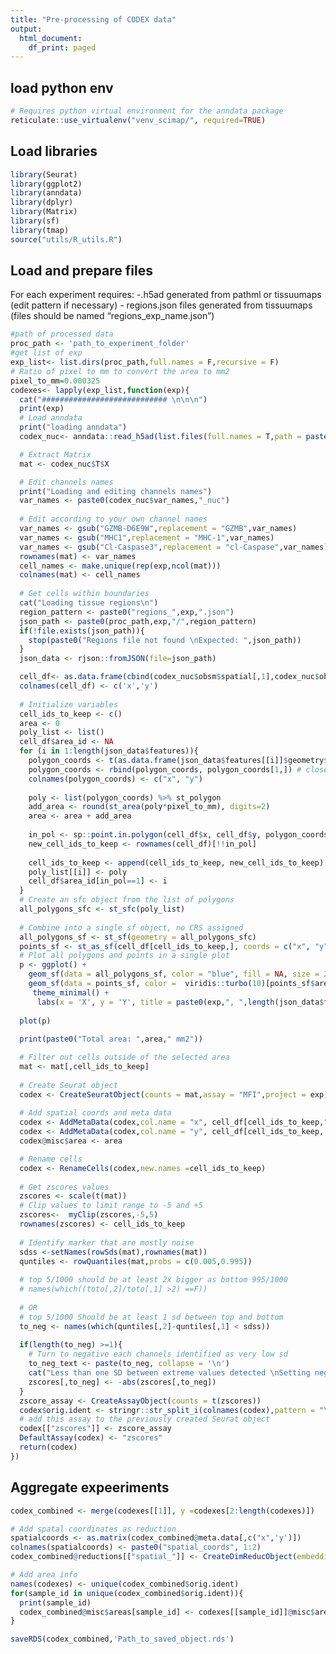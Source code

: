 ```yaml
---
title: "Pre-processing of CODEX data"
output:
  html_document:
    df_print: paged
---
```


## load python env
```r
# Requires python virtual environment for the anndata package
reticulate::use_virtualenv("venv_scimap/", required=TRUE)
```

## Load libraries
```r
library(Seurat)
library(ggplot2)
library(anndata)
library(dplyr)
library(Matrix)
library(sf)
library(tmap)
source("utils/R_utils.R")
```

## Load and prepare files 

For each experiment requires:
-.h5ad generated from pathml or tissuumaps (edit pattern if necessary)
- regions.json files generated from tissuumaps (files should be named "regions_exp_name.json")

```r
#path of processed data 
proc_path <- 'path_to_experiment_folder' 
#get list of exp
exp_list<- list.dirs(proc_path,full.names = F,recursive = F)
# Ratio of pixel to mm to convert the area to mm2
pixel_to_mm=0.000325
codexes<- lapply(exp_list,function(exp){
  cat("############################ \n\n\n")
  print(exp)
  # Load anndata
  print("loading anndata")
  codex_nuc<- anndata::read_h5ad(list.files(full.names = T,path = paste0(proc_path,exp),pattern = 'compatible.h5ad')) # edit the pattern according to your own .h5ad

  # Extract Matrix
  mat <- codex_nuc$T$X

  # Edit channels names 
  print("Loading and editing channels names")
  var_names <- paste0(codex_nuc$var_names,"_nuc")
  
  # Edit according to your own channel names
  var_names <- gsub("GZMB-D6E9W",replacement = "GZMB",var_names)
  var_names <- gsub("MHC1",replacement = "MHC-1",var_names)
  var_names <- gsub("Cl-Caspase3",replacement = "cl-Caspase",var_names)
  rownames(mat) <- var_names
  cell_names <- make.unique(rep(exp,ncol(mat)))
  colnames(mat) <- cell_names
  
  # Get cells within boundaries
  cat("Loading tissue regions\n")
  region_pattern <- paste0("regions_",exp,".json")
  json_path <- paste0(proc_path,exp,"/",region_pattern)
  if(!file.exists(json_path)){
    stop(paste0("Regions file not found \nExpected: ",json_path))
  }
  json_data <- rjson::fromJSON(file=json_path)

  cell_df<- as.data.frame(cbind(codex_nuc$obsm$spatial[,1],codex_nuc$obsm$spatial[,2]),row.names = cell_names)
  colnames(cell_df) <- c('x','y')
  
  # Initialize variables
  cell_ids_to_keep <- c()
  area <- 0
  poly_list <- list()
  cell_df$area_id <- NA 
  for (i in 1:length(json_data$features)){
    polygon_coords <- t(as.data.frame(json_data$features[[i]]$geometry$coordinates))
    polygon_coords <- rbind(polygon_coords, polygon_coords[1,]) # close the polygon
    colnames(polygon_coords) <- c("x", "y")
    
    poly <- list(polygon_coords) %>% st_polygon
    add_area <- round(st_area(poly*pixel_to_mm), digits=2)
    area <- area + add_area
    
    in_pol <- sp::point.in.polygon(cell_df$x, cell_df$y, polygon_coords[,1], polygon_coords[,2])
    new_cell_ids_to_keep <- rownames(cell_df)[!!in_pol]
    
    cell_ids_to_keep <- append(cell_ids_to_keep, new_cell_ids_to_keep)
    poly_list[[i]] <- poly
    cell_df$area_id[in_pol==1] <- i  
  }
  # Create an sfc object from the list of polygons
  all_polygons_sfc <- st_sfc(poly_list)
  
  # Combine into a single sf object, no CRS assigned
  all_polygons_sf <- st_sf(geometry = all_polygons_sfc)
  points_sf <- st_as_sf(cell_df[cell_ids_to_keep,], coords = c("x", "y"))
  # Plot all polygons and points in a single plot
  p <- ggplot() +
    geom_sf(data = all_polygons_sf, color = "blue", fill = NA, size = 2) +
    geom_sf(data = points_sf, color =  viridis::turbo(10)[points_sf$area_id], size = 0.1)+
     theme_minimal() +
      labs(x = 'X', y = 'Y', title = paste0(exp,", ",length(json_data$features)," area(s)", ", surface: ",area, "mm2"),subtitle = paste0("n= ",length(cell_ids_to_keep)," cells"))
  
  plot(p)
  
  print(paste0("Total area: ",area," mm2"))

  # Filter out cells outside of the selected area
  mat <- mat[,cell_ids_to_keep]
  
  # Create Seurat object
  codex <- CreateSeuratObject(counts = mat,assay = "MFI",project = exp)
  
  # Add spatial coords and meta data
  codex <- AddMetaData(codex,col.name = "x", cell_df[cell_ids_to_keep,"x"])
  codex <- AddMetaData(codex,col.name = "y", cell_df[cell_ids_to_keep,'y'])
  codex@misc$area <- area

  # Rename cells 
  codex <- RenameCells(codex,new.names =cell_ids_to_keep)
  
  # Get zscores values
  zscores <- scale(t(mat)) 
  # Clip values to limit range to -5 and +5 
  zscores<-  myClip(zscores,-5,5)
  rownames(zscores) <- cell_ids_to_keep
  
  # Identify marker that are mostly noise
  sdss <-setNames(rowSds(mat),rownames(mat))
  quntiles <- rowQuantiles(mat,probs = c(0.005,0.995))
  
  # top 5/1000 should be at least 2x bigger as bottom 995/1000
  # names(which((toto[,2]/toto[,1] >2) ==F))
  
  # OR 
  # top 5/1000 Should be at least 1 sd between top and bottom 
  to_neg <- names(which(quntiles[,2]-quntiles[,1] < sdss))
  
  if(length(to_neg) >=1){
    # Turn to negative each channels identified as very low sd
    to_neg_text <- paste(to_neg, collapse = '\n')
    cat("Less than one SD between extreme values detected \nSetting negative values for channels:\n", to_neg_text, sep="") 
    zscores[,to_neg] <- -abs(zscores[,to_neg])
  }
  zscore_assay <- CreateAssayObject(counts = t(zscores))
  codex$orig.ident <- stringr::str_split_i(colnames(codex),pattern = "\\.",1)
  # add this assay to the previously created Seurat object
  codex[["zscores"]] <- zscore_assay
  DefaultAssay(codex) <- "zscores"
  return(codex)
})
```

## Aggregate expeeriments
```r
codex_combined <- merge(codexes[[1]], y =codexes[2:length(codexes)])

# Add spatal coordinates as reduction
spatialcoords <- as.matrix(codex_combined@meta.data[,c("x",'y')])
colnames(spatialcoords) <- paste0("spatial_coords", 1:2)
codex_combined@reductions[["spatial_"]] <- CreateDimReducObject(embeddings =spatialcoords , key = "spatial_", assay = DefaultAssay(codex_combined))

# Add area info 
names(codexes) <- unique(codex_combined$orig.ident)
for(sample_id in unique(codex_combined$orig.ident)){
  print(sample_id)
  codex_combined@misc$areas[sample_id] <- codexes[[sample_id]]@misc$area
}

saveRDS(codex_combined,'Path_to_saved_object.rds')
```
